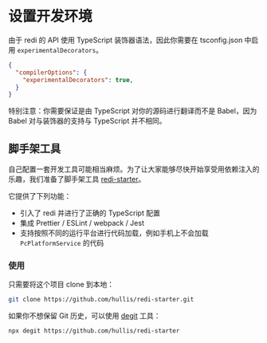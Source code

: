
# 设置开发环境

由于 redi 的 API 使用 TypeScript 装饰器语法，因此你需要在 tsconfig.json 中启用 `experimentalDecorators`。

```json highlight=3
{
  "compilerOptions": {
    "experimentalDecorators": true,
  }
}
```

<Callout>
特别注意：你需要保证是由 TypeScript 对你的源码进行翻译而不是 Babel，因为 Babel 对与装饰器的支持与 TypeScript 并不相同。
</Callout>

## 脚手架工具

自己配置一套开发工具可能相当麻烦。为了让大家能够尽快开始享受用依赖注入的乐趣，我们准备了脚手架工具 [redi-starter](https://github.com/hullis/redi-starter)。

它提供了下列功能：

* 引入了 redi 并进行了正确的 TypeScript 配置
* 集成 Prettier / ESLint / webpack / Jest
* 支持按照不同的运行平台进行代码加载，例如手机上不会加载 `PcPlatformService` 的代码

### 使用

只需要将这个项目 clone 到本地：

```bash
git clone https://github.com/hullis/redi-starter.git
```

如果你不想保留 Git 历史，可以使用 [degit](https://github.com/Rich-Harris/degit) 工具：

```bash
npx degit https://github.com/hullis/redi-starter
```
